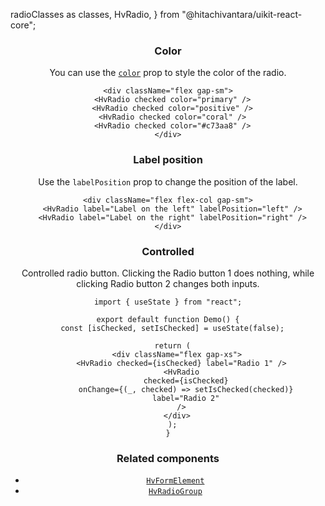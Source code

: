   radioClasses as classes,
  HvRadio,
} from "@hitachivantara/uikit-react-core";


<Header
  params={{ name: "Radio", classes }}
  Component={HvRadio}
  componentName="HvRadio"
  controls={{
    required: { defaultValue: true },
    disabled: { defaultValue: false },
    semantic: { defaultValue: false },
    color: { type: "color" },
  }}
  componentProps={{
    label: "I have read and agree to the terms and conditions",
    statusMessage: "Please accept the terms and conditions",
    defaultChecked: false,
    indeterminate: false,
  }}
/>

### Color

You can use the [`color`](/docs/styling#color-prop) prop to style the color of the radio.

```tsx live
<div className="flex gap-sm">
  <HvRadio checked color="primary" />
  <HvRadio checked color="positive" />
  <HvRadio checked color="coral" />
  <HvRadio checked color="#c73aa8" />
</div>
```

### Label position

Use the `labelPosition` prop to change the position of the label.

```tsx live
<div className="flex flex-col gap-sm">
  <HvRadio label="Label on the left" labelPosition="left" />
  <HvRadio label="Label on the right" labelPosition="right" />
</div>
```

### Controlled

Controlled radio button. Clicking the Radio button 1 does nothing, while clicking Radio button 2 changes both inputs.

```tsx live
import { useState } from "react";

export default function Demo() {
  const [isChecked, setIsChecked] = useState(false);

  return (
    <div className="flex gap-xs">
      <HvRadio checked={isChecked} label="Radio 1" />
      <HvRadio
        checked={isChecked}
        onChange={(_, checked) => setIsChecked(checked)}
        label="Radio 2"
      />
    </div>
  );
}
```

### Related components

- [`HvFormElement`](/components/form-element)
- [`HvRadioGroup`](/components/radio-group)
